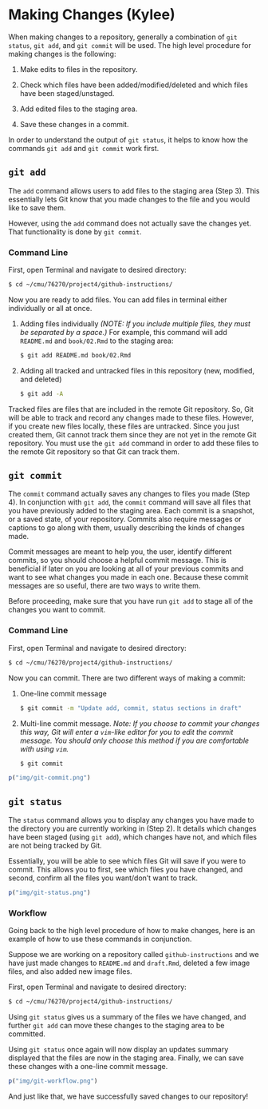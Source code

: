 # Making Changes (Kylee) {#making-changes}

When making changes to a repository, generally a combination of `git status`, `git add`, and `git commit` will be used. The high level procedure for making changes is the following:

  1. Make edits to files in the repository.

  2. Check which files have been added/modified/deleted and which files have been staged/unstaged.

  3. Add edited files to the staging area.

  4. Save these changes in a commit.

In order to understand the output of `git status`, it helps to know how the commands `git add` and `git commit` work first.

## `git add`

The `add` command allows users to add files to the staging area (Step 3). This essentially lets Git know that you made changes to the file and you would like to save them.

However, using the `add` command does not actually save the changes yet. That functionality is done by `git commit`.

### Command Line

First, open Terminal and navigate to desired directory:

```bash
$ cd ~/cmu/76270/project4/github-instructions/
```

Now you are ready to add files. You can add files in terminal either individually or all at once.

(1) Adding files individually _(NOTE: If you include multiple files, they must be separated by a space.)_ For example, this command will add `README.md` and `book/02.Rmd` to the staging area:

    ```bash
    $ git add README.md book/02.Rmd
    ```


(2) Adding all tracked and untracked files in this repository (new, modified, and deleted)

    ```bash
    $ git add -A
    ```

Tracked files are files that are included in the remote Git repository. So, Git will be able to track and record any changes made to these files. However, if you create new files locally, these files are untracked. Since you just created them, Git cannot track them since they are not yet in the remote Git repository. You must use the `git add` command in order to add these files to the remote Git repository so that Git can track them.


## `git commit`

The `commit` command actually saves any changes to files you made (Step 4). In conjunction with `git add`, the `commit` command will save all files that you have previously added to the staging area. Each commit is a snapshot, or a saved state, of your repository. Commits also require messages or captions to go along with them, usually describing the kinds of changes made.

Commit messages are meant to help you, the user, identify different commits, so you should choose a helpful commit message. This is beneficial if later on you are looking at all of your previous commits and want to see what changes you made in each one. Because these commit messages are so useful, there are two ways to write them.

Before proceeding, make sure that you have run `git add` to stage all of the changes you want to commit.

### Command Line

First, open Terminal and navigate to desired directory:

```bash
$ cd ~/cmu/76270/project4/github-instructions/
```

Now you can commit. There are two different ways of making a commit:

(1) One-line commit message

    ```bash
    $ git commit -m "Update add, commit, status sections in draft"
    ```


(2) Multi-line commit message. _Note: If you choose to commit your changes this way, Git will enter a `vim`-like editor for you to edit the commit message. You should only choose this method if you are comfortable with using `vim`._

    ```bash
    $ git commit
    ```

```r
p("img/git-commit.png")
```

## `git status`

The `status` command allows you to display any changes you have made to the directory you are currently working in (Step 2). It details which changes have been staged (using `git add`), which changes have not, and which files are not being tracked by Git.

Essentially, you will be able to see which files Git will save if you were to commit. This allows you to first, see which files you have changed, and second, confirm all the files you want/don't want to track.


```r
p("img/git-status.png")
```


### Workflow

Going back to the high level procedure of how to make changes, here is an example of how to use these commands in conjunction.

Suppose we are working on a repository called `github-instructions` and we have just made changes to `README.md` and `draft.Rmd`, deleted a few image files, and also added new image files.

First, open Terminal and navigate to desired directory:

```bash
$ cd ~/cmu/76270/project4/github-instructions/
```

Using `git status` gives us a summary of the files we have changed, and further `git add` can move these changes to the staging area to be committed.

Using `git status` once again will now display an updates summary displayed that the files are now in the staging area. Finally, we can save these changes with a one-line commit message.

```r
p("img/git-workflow.png")
```

And just like that, we have successfully saved changes to our repository!

